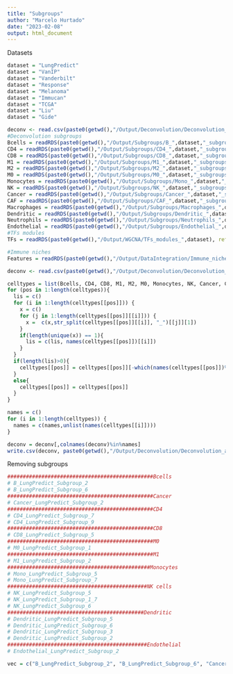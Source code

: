 ```yaml
---
title: "Subgroups"
author: "Marcelo Hurtado"
date: "2023-02-08"
output: html_document
---
```


Datasets
```r
dataset = "LungPredict"
dataset = "VanIP"
dataset = "Vanderbilt"
dataset = "Response"
dataset = "Melanoma"
dataset = "Immucan"
dataset = "TCGA"
dataset = "Liu"
dataset = "Gide"
```

```r
deconv <- read.csv(paste0(getwd(),"/Output/Deconvolution/Deconvolution_afterFS_", dataset, ".txt"), row.names = 1)
#Deconvolution subgroups
Bcells = readRDS(paste0(getwd(),"/Output/Subgroups/B_",dataset,"_subgroups.rds"), refhook = NULL)
CD4 = readRDS(paste0(getwd(),"/Output/Subgroups/CD4_",dataset,"_subgroups.rds"), refhook = NULL)
CD8 = readRDS(paste0(getwd(),"/Output/Subgroups/CD8_",dataset,"_subgroups.rds"), refhook = NULL)
M1 = readRDS(paste0(getwd(),"/Output/Subgroups/M1_",dataset,"_subgroups.rds"), refhook = NULL)
M2 = readRDS(paste0(getwd(),"/Output/Subgroups/M2_",dataset,"_subgroups.rds"), refhook = NULL)
M0 = readRDS(paste0(getwd(),"/Output/Subgroups/M0_",dataset,"_subgroups.rds"), refhook = NULL)
Monocytes = readRDS(paste0(getwd(),"/Output/Subgroups/Mono_",dataset,"_subgroups.rds"), refhook = NULL)
NK = readRDS(paste0(getwd(),"/Output/Subgroups/NK_",dataset,"_subgroups.rds"), refhook = NULL)
Cancer = readRDS(paste0(getwd(),"/Output/Subgroups/Cancer_",dataset,"_subgroups.rds"), refhook = NULL)
CAF = readRDS(paste0(getwd(),"/Output/Subgroups/CAF_",dataset,"_subgroups.rds"), refhook = NULL)
Macrophages = readRDS(paste0(getwd(),"/Output/Subgroups/Macrophages_",dataset,"_subgroups.rds"), refhook = NULL)
Dendritic = readRDS(paste0(getwd(),"/Output/Subgroups/Dendritic_",dataset,"_subgroups.rds"), refhook = NULL)
Neutrophils = readRDS(paste0(getwd(),"/Output/Subgroups/Neutrophils_",dataset,"_subgroups.rds"), refhook = NULL)
Endothelial = readRDS(paste0(getwd(),"/Output/Subgroups/Endothelial_",dataset,"_subgroups.rds"), refhook = NULL)
#TFs modules
TFs = readRDS(paste0(getwd(),"/Output/WGCNA/TFs_modules_",dataset), refhook = NULL)

#Immune niches
Features = readRDS(paste0(getwd(),"/Output/DataIntegration/Immune_niches_",dataset), refhook = NULL)

deconv <- read.csv(paste0(getwd(),"/Output/Deconvolution/Deconvolution_afterFS_", dataset, ".txt"), row.names = 1)

```

```r
celltypes = list(Bcells, CD4, CD8, M1, M2, M0, Monocytes, NK, Cancer, CAF, Macrophages, Dendritic, Neutrophils)
for (pos in 1:length(celltypes)){
  lis = c()
  for (i in 1:length(celltypes[[pos]])) {
    x = c()
    for (j in 1:length(celltypes[[pos]][[i]])) {
      x =  c(x,str_split(celltypes[[pos]][[i]], "_")[[j]][1])
    }
    if(length(unique(x)) == 1){
      lis = c(lis, names(celltypes[[pos]])[[i]])
    }
  }
  if(length(lis)>0){
    celltypes[[pos]] = celltypes[[pos]][-which(names(celltypes[[pos]])%in%lis)]
  }
  else{
    celltypes[[pos]] = celltypes[[pos]]
  }
}

names = c()
for (i in 1:length(celltypes)) {
  names = c(names,unlist(names(celltypes[[i]])))
}

deconv = deconv[,colnames(deconv)%in%names]
write.csv(deconv, paste0(getwd(),"/Output/Deconvolution/Deconvolution_afterFS_", dataset, ".txt"))
```


Removing subgroups
```r
###############################################Bcells
# B_LungPredict_Subgroup_2
# B_LungPredict_Subgroup_6
###############################################Cancer
# Cancer_LungPredict_Subgroup_2
###############################################CD4
# CD4_LungPredict_Subgroup_7
# CD4_LungPredict_Subgroup_9
###############################################CD8
# CD8_LungPredict_Subgroup_5
###############################################M0
# M0_LungPredict_Subgroup_1
###############################################M1
# M1_LungPredict_Subgroup_2
##############################################Monocytes
# Mono_LungPredict_Subgroup_5
# Mono_LungPredict_Subgroup_7
#############################################NK cells
# NK_LungPredict_Subgroup_5
# NK_LungPredict_Subgroup_1_7
# NK_LungPredict_Subgroup_6
############################################Dendritic
# Dendritic_LungPredict_Subgroup_5
# Dendritic_LungPredict_Subgroup_6
# Dendritic_LungPredict_Subgroup_3
# Dendritic_LungPredict_Subgroup_2
#############################################Endothelial
# Endothelial_LungPredict_Subgroup_2

vec = c("B_LungPredict_Subgroup_2", "B_LungPredict_Subgroup_6", "Cancer_LungPredict_Subgroup_2", "CD4_LungPredict_Subgroup_7", "CD4_LungPredict_Subgroup_9", "CD8_LungPredict_Subgroup_5", "M0_LungPredict_Subgroup_1", "M1_LungPredict_Subgroup_2", "Mono_LungPredict_Subgroup_5", "Mono_LungPredict_Subgroup_7",  "NK_LungPredict_Subgroup_5", "NK_LungPredict_Subgroup_6", "NK_LungPredict_Subgroup_7", "Dendritic_LungPredict_Subgroup_5", "Dendritic_LungPredict_Subgroup_6", "Dendritic_LungPredict_Subgroup_3", "Endothelial_LungPredict_Subgroup_2")


```

